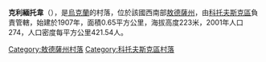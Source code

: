 {{coord|47|48|26|N|29|17|26|E|scale:30000|display=title}}

'''克利緬托韋'''（{{lang-uk|Климентове}}），是[[烏克蘭|烏克蘭]]的村落，位於該國西南部[[敖德薩州|敖德薩州]]，由[[科托夫斯克區|科托夫斯克區]]負責管轄，始建於1907年，面積0.65平方公里，海拔高度223米，2001年人口274，人口密度每平方公里421.54人。

{{DEFAULTSORT:Климентове}}
[[Category:敖德薩州村落|Category:敖德薩州村落]]
[[Category:科托夫斯克區村落|Category:科托夫斯克區村落]]


{{Odessa-geo-stub}}